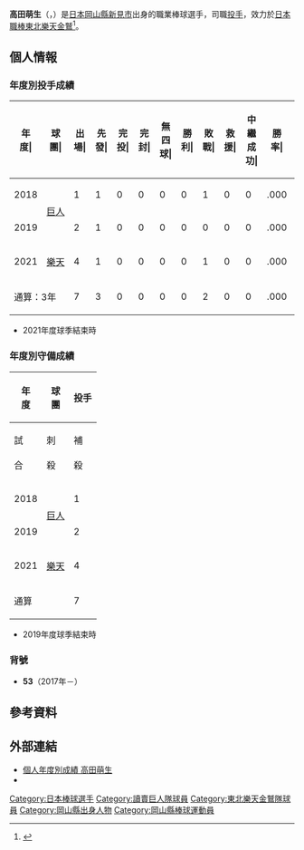 {{Infobox NPB player|
|name=高田萌生|
|image=H_takata20200801.jpg|
|width=300|
|position=投手|
|team=東北樂天金鷲|
|number=53|
|bats=右|
|throws=右|
|birthdate={{birth_date_and_age|1998|7|4|mf=y}}|
|birthplace={{JPN}}[[岡山縣|岡山縣]][[新見市|新見市]]|
|debutdate=7月29日
|debutyear=2018年
|debutteam=讀賣巨人
|statyear=2021年球季
|stat1label=勝投－敗投
|stat1value=0－1
|stat2label=中繼－救援
|stat2value=0－0
|stat3label=三振－四壞
|stat3value=15－10
|stat4label=防禦率
|stat4value=10.43
|teams=<nowiki></nowiki> 
* 創志學園高等學校
* [[讀賣巨人|讀賣巨人]] (2017年－2020年)
* [[東北樂天金鷲|東北樂天金鷲]](2020年－)
}}

'''高田萌生'''（{{jpn|j=髙田 萌生|hg=たかた ほうせい|rm=Takata Hosei}}，{{bd|1998年|7月4日||catIdx=Takata, Hosei}}）是[[日本|日本]][[岡山縣|岡山縣]][[新見市|新見市]]出身的職業棒球選手，司職[[投手|投手]]，效力於[[日本職棒|日本職棒]][[東北樂天金鷲|東北樂天金鷲]]<ref>{{cite web|url=https://www.nikkansports.com/baseball/news/202007140000283.html|title=巨人高田萌生と楽天高梨雄平がトレード　今季２例目|publisher=日刊體育|date=2020-07-14|access-date=2020-11-05|archive-date=2020-09-07|archive-url=https://web.archive.org/web/20200907221001/https://www.nikkansports.com/baseball/news/202007140000283.html|dead-url=no}}</ref>。

== 個人情報 ==
=== 年度別投手成績 ===
{| class="wikitable" style="text-align:right; font-size:small"
|-bgcolor="#efefef"
!年<br>度|!!球<br>團|!!出<br>場|!!先<br>發|!!完<br>投|!!完<br>封|!!無<br>四<br>球|!!勝<br>利|!!敗<br>戰|!!救<br>援|!!中<br>繼<br>成<br>功|!!勝<br>率|!!打<br>者|!!投<br>球<br>局<br>數|!!被<br>安<br>打|!!被<br>全<br>壘<br>打|!!保<br>送|!!敬<br>遠|!!觸<br>身<br>球|!!三<br>振<br>數|!!暴<br>投|!!犯<br>規|!!失分|!!自<br>責<br>分|!!防<br>禦<br>率|!!WHIP
|-
|style="text-align:center;"|2018
|rowspan="2" style="text-align: center; white-space: nowrap;"|[[讀賣巨人|巨人]]
|1||1||0||0||0||0||1||0||0||.000||15||2.0||6||0||3||0||1||0||0||0||6||6||27.00||4.50
|-
|style="text-align:center;"|2019
|2||1||0||0||0||0||0||0||0||.000||22||5.0||7||0||2||1||0||7||0||0||3||3||5.40||1.80
|-
|style="text-align:center;"|2021
|rowspan="1" style="text-align:center; white-space:nowrap;"|[[東北樂天金鷲|樂天]]
|4||1||0||0||0||0||1||0||0||.000||39||7.2||13||1||5||0||0||8||1||0||9||8||9.39||2.35
|-
!colspan="2"|通算：3年
|7||3||0||0||0||0||2||0||0||.000||76||14.2||26||1||10||1||1||15||1||0||18||17||10.43||2.46
|}
* 2021年度球季結束時

=== 年度別守備成績 ===
{| class="wikitable" style="text-align: right; font-size: small; border-collapse:collapse; padding: 1px;"
!rowspan="2"|年<br />度!!rowspan="2"|球<br />團!!colspan="10"|投手
|-style="line-height:1.25em;"
!試<br /><br />合!!刺<br /><br />殺!!補<br /><br />殺!!失<br /><br />誤!!雙<br /><br />殺!!守<br />備<br />率
|-
|style="text-align: center;"|2018
|rowspan="2" style="text-align: center; white-space: nowrap;"|[[讀賣巨人|巨人]]
|1||0||0||0||0||----
|-
|style="text-align:center;"|2019
|2||0||0||0||0||----
|-
|style="text-align:center;"|2021
|rowspan="1" style="text-align:center; white-space:nowrap;"|[[東北樂天金鷲|樂天]]
|4||0||0||0||0||----
|-
!colspan="2"|通算
|7||0||0||0||0||----
|}
* 2019年度球季結束時

=== 背號 ===
* '''53'''（2017年－）

== 參考資料 ==
{{reflist}}

== 外部連結 ==
* [https://npb.jp/bis/players/71075134.html 個人年度別成績 高田萌生] {{Wayback|url=https://npb.jp/bis/players/71075134.html |date=20210228031124 }} {{ja icon}} 
* {{Baseballstats|brm=takata000hos}}

{{東北樂天金鷲球團球員名單}}
{{DEFAULTSORT:Takata, Hosei}}
[[Category:日本棒球選手|Category:日本棒球選手]]
[[Category:讀賣巨人隊球員|Category:讀賣巨人隊球員]]
[[Category:東北樂天金鷲隊球員|Category:東北樂天金鷲隊球員]]
[[Category:岡山縣出身人物|Category:岡山縣出身人物]]
[[Category:岡山縣棒球運動員|Category:岡山縣棒球運動員]]